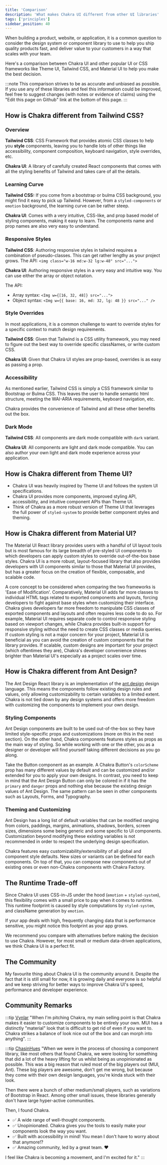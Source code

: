 ```yaml
---
title: 'Comparison'
description: 'What makes Chakra UI different from other UI libraries'
tags: ['principles']
sidebar_position: 40
---
```


When building a product, website, or application, it is a common question to
consider the design system or component library to use to help you ship quality
products fast, and deliver value to your customers in a way that scales with
your team.

Here's a comparison between Chakra UI and other popular UI or CSS frameworks
like Theme UI, Tailwind CSS, and Material UI to help you make the best decision.

:::note
This comparison strives to be as accurate and unbiased as possible. If you use
any of these libraries and feel this information could be improved, feel free
to suggest changes (with notes or evidence of claims) using the "Edit this
page on Github" link at the bottom of this page.
:::

## How is Chakra different from Tailwind CSS?

### Overview

**Tailwind CSS**: CSS Framework that provides atomic CSS classes to help you
**style** components, leaving you to handle lots of other things like
accessibility, component composition, keyboard navigation, style overrides, etc.

**Chakra UI**: A library of carefully created React components that comes with
all the styling benefits of Tailwind and takes care of all the details.

### Learning Curve

**Tailwind CSS:** If you come from a bootstrap or bulma CSS background, you
might find it easy to pick up Tailwind. However, from a `styled-components` or
`emotion` background, the learning curve can be rather steep.

**Chakra UI**: Comes with a very intuitive, CSS-like, and prop based model of
styling components, making it easy to learn. The components name and prop names
are also very easy to understand.

### Responsive Styles

**Tailwind CSS**: Authoring responsive styles in tailwind requires a combination
of pseudo-classes. This can get rather lengthy as your project grows. The API:
`<img class="w-16 md:w-32 lg:w-48" src="...">`

**Chakra UI**: Authoring responsive styles in a very easy and intuitive way. You
can use either the array or object notation.

The API:

- Array syntax: `<Img w={[16, 32, 48]} src="...">`
- Object syntax: `<Img w={{ base: 16, md: 32, lg: 48 }} src="..." />`

### Style Overrides

In most applications, it is a common challenge to want to override styles for a
specific context to match design requirements.

**Tailwind CSS**: Given that Tailwind is a CSS utility framework, you may need
to figure out the best way to override specific classNames, or write custom CSS.

**Chakra UI**: Given that Chakra UI styles are prop-based, overrides is as easy
as passing a prop.

### Accessibility

As mentioned earlier, Tailwind CSS is simply a CSS framework similar to
Bootstrap or Bulma CSS. This leaves the user to handle semantic html structure,
meeting the WAI-ARIA requirements, keyboard navigation, etc.

Chakra provides the convenience of Tailwind and all these other benefits out the
box.

### Dark Mode

**Tailwind CSS**: All components are dark mode compatible with `dark` variant.

**Chakra UI**: All components are light and dark mode compatible. You can also
author your own light and dark mode experience across your application.

## How is Chakra different from Theme UI?

- Chakra UI was heavily inspired by Theme UI and follows the system UI
  specifications.
- Chakra UI provides more components, improved styling API, accessibility, and
  intuitive component APIs than Theme UI.
- Think of Chakra as a more robust version of Theme UI that leverages the full
  power of `styled-system` to provide better component styles and theming.

## How is Chakra different from Material UI?

The Material UI React library provides users with a handful of UI layout tools
but is most famous for its large breadth of pre-styled UI components to which
developers can apply custom styles to override out-of-the-box base styles.
Chakra UI is a more robust, layout-focused library that also provides developers
with UI components similar to those that Material UI provides, but has a greater
focus on the creation of flexible, composable, and scalable code.

A core concept to be considered when comparing the two frameworks is 'Ease of
Modification'. Comparatively, Material UI adds far more classes to individual
HTML tags related to exported components and layouts, forcing developers to
fight against base styles when customizing their interface. Chakra gives
developers far more freedom to manipulate CSS classes of exported components and
layouts and often requires less code to do so. For example, Material UI requires
separate code to control responsive styling based on viewport changes, while
Chakra provides built-in support for responsive styling without the need to
create CSS classes or media queries. If custom styling is not a major concern
for your project, Material UI is beneficial as you can avoid the creation of
custom components that the library provides. If scalable, custom designs are
important for your project (which oftentimes they are), Chakra's developer
convenience shines brighter than Material UI's especially as a project scales
over time.

## How is Chakra different from Ant Design?

The Ant Design React library is an implementation of the
[ant.design](https://ant.design/) design language. This means the components
follow existing design rules and values, only allowing customizability to
certain variables to a limited extent. Chakra is not tied down by any design
systems and offers more freedom with customizing the components to implement
your own design.

### Styling Components

Ant Design components are built to be used out-of-the-box so they have limited
style-specific props and customizations (more on this in the next section). On
the other hand, Chakra components features styles as props as the main way of
styling. So while working with one or the other, you as a designer or developer
will find yourself taking different decisions as you go along.

Take the Button component as an example. A Chakra Button's `colorScheme` prop
has many different values by default and can be customized and/or extended for
you to apply your own designs. In contrast, you need to keep in mind that the
Ant Design Button can only be colored in if it has the `primary` and `danger`
props and nothing else because the existing design values of Ant Design. The
same pattern can be seen in other components such as Layouts, Forms, and
Typography.

### Theming and Customizing

Ant Design has a long list of default variables that can be modified ranging
from colors, paddings, margins, animations, shadows, borders, screen sizes,
dimensions some being generic and some specific to UI components. Customization
beyond modifying these existing variables is not recommended in order to respect
the underlying design specification.

Chakra features easy customizability/extensibility of all global and component
style defaults. New sizes or variants can be defined for each components. On top
of that, you can compose new components out of existing ones or even non-Chakra
components with Chakra Factory.

## The Runtime Trade-off

Since Chakra UI uses CSS-in-JS under the hood (`emotion` + `styled-system`),
this flexibility comes with a small price to pay when it comes to runtime. This
runtime footprint is caused by style computations by `styled-system`, and
className generation by `emotion`.

If your app deals with high, frequently changing data that is performance
sensitive, you might notice this footprint as your app grows.

We recommend you compare with alternatives before making the decision to use
Chakra. However, for most small or medium data-driven applications, we think
Chakra UI is a perfect fit.

## The Community

My favourite thing about Chakra UI is the community around it. Despite the fact
that it is still small for now, it is growing daily and everyone is so helpful
and we keep striving for better ways to improve Chakra UI's speed, performance
and developer experience.

## Community Remarks

:::tip [Vynlar](https://github.com/chakra-ui/chakra-ui/issues/1421#issuecomment-664423035)
"When I'm pitching Chakra, my main selling point is that Chakra makes it easier
to customize components to be entirely your own. MUI has a distinctly "material"
look that is difficult to get rid of even if you want to. Chakra strikes a
balance of look nice out of the box and can morph into anything".
:::

:::tip [ChasinHues](https://github.com/chakra-ui/chakra-ui/issues/1421#issuecomment-692369895)
"When we were in the process of choosing a component library, like most others
that found Chakra, we were looking for something that did a lot of the heavy
lifting for us whilst being as unopinionated as possible. This was a big reason
that ruled most of the big players out (MUI, Ant). These big players are
awesome, don't get me wrong, but because they come with their own design
languages, you're kinda stuck with their look.

Then there were a bunch of other medium/small players, such as variations of
Bootstrap in React. Among other small issues, these libraries generally don't
have large hyper-active communities.

Then, I found Chakra.

- ✅ A wide range of well-thought components.
- ✅ Unopinionated. Chakra gives you the tools to easily make your components
  look the way you want.
- ✅ Built with accessibility in mind! You mean I don't have to worry about that
  anymore!?
- ✅ Amazing community, led by a great team. ❤️

I feel like Chakra is becoming a movement, and I'm excited for it."
:::
